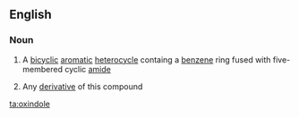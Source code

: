 ==English==

===Noun===
{{wikipedia}}
{{en-noun|s|-}}

#{{context|uncountable|organic compound}} A [[bicyclic]] [[aromatic]] [[heterocycle]] containg a [[benzene]] ring fused with five-membered cyclic [[amide]]
#{{context|countable|organic compound}} Any [[derivative]] of this compound

[[ta:oxindole]]